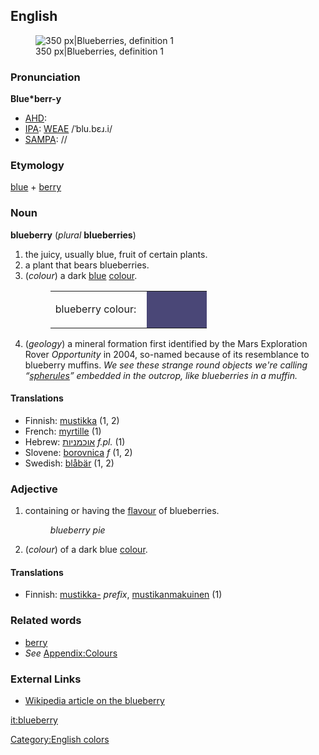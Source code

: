 ==English==
[[Image:Blueberries.jpg|thumb|right|350 px|Blueberries, definition 1]]
[[Category:English colors]]
===Pronunciation===

'''Blue*berr-y'''
*[[AHD]]:
*[[IPA]]: [[WEAE]] /ˈblu.bɛɹ.i/
*[[SAMPA]]: //

===Etymology===

[[blue]] + [[berry]]

===Noun===
'''blueberry''' (''plural'' '''blueberries''')

#the juicy, usually blue, fruit of certain plants.
#a plant that bears blueberries.
#(''colour'') a dark [[blue]] [[color|colour]].
#:<table><tr><td>blueberry colour: &nbsp;</td><td bgcolor="#4A4777" width="80">&nbsp; </td></tr></table>
# (''geology'') a mineral formation first identified by the Mars Exploration Rover ''Opportunity'' in 2004, so-named because of its resemblance to blueberry muffins.  ''We see these strange round objects we're calling &ldquo;[[spherules]]&rdquo; embedded in the outcrop, like blueberries in a muffin.''



====Translations====
*Finnish: [[mustikka]] (1, 2)
*French: [[myrtille]] (1)
*Hebrew: [[אוכמניות]] ''f.pl.'' (1)
*Slovene: [[borovnica]] ''f'' (1, 2)
*Swedish: [[blåbär]] (1, 2)

===Adjective===
#containing or having the [[flavor|flavour]] of blueberries.
#:''blueberry pie''
#(''colour'') of a dark blue [[color|colour]].

====Translations====
*Finnish: [[mustikka-]] ''prefix'', [[mustikanmakuinen]] (1)

===Related words===
*[[berry]]
*''See'' [[Wiktionary_Appendix:Colours|Appendix:Colours]]

===External Links===
*[[w:blueberry|Wikipedia article on the blueberry]]

[[it:blueberry]]